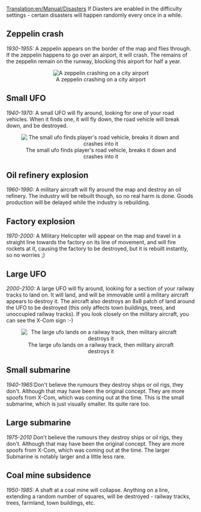 [[Translation:en/Manual/Disasters]]
If Diasters are enabled in the difficulty settings - certain disasters will happen randomly every once in a while.


== Zeppelin crash ==
''1930-1955:''
A zeppelin appears on the border of the map and flies through. If the zeppelin happens to go over an airport, it will crash. The remains of the zeppelin remain on the runway, blocking this airport for half a year.
<br clear="all">

<center>[[File:en/Manual/Zeppelin.png|center|frame|A zeppelin crashing on a city airport]]</center>
== Small UFO ==
''1940-1970:''
A small UFO will fly around, looking for one of your road vehicles. When it finds one, it will fly down, the road vehicle will break down, and be destroyed.

<center>[[File:en/Manual/Smallufo.png|center|frame|The small ufo finds player's road vehicle, breaks it down and crashes into it]]</center>
== Oil refinery explosion==
''1960-1990:''
A military aircraft will fly around the map and destroy an oil refinery. The industry will be rebuilt though, so no real harm is done. Goods production will be delayed while the industry is rebuilding.

== Factory explosion ==
''1970-2000:''
A Military Helicopter will appear on the map and travel in a straight line towards the factory on its line of movement, and will fire rockets at it, causing the factory to be destroyed, but it is rebuilt instantly, so no worries ;)

== Large UFO ==
''2000-2100:''
A large UFO will fly around, looking for a section of your railway tracks to land on. It will land, and will be immovable until a military aircraft appears to destroy it. The aircraft also destroys an 8x8 patch of land around the UFO to be destroyed (this only affects town buildings, trees, and unoccupied railway tracks). If you look closely on the military aircraft, you can see the X-Com sign :-)

<center>[[File:en/Manual/Largeufo.png|center|frame|The large ufo lands on a railway track, then military aircraft destroys it]]</center>
== Small submarine ==
''1940-1965:''Don't believe the rumours they destroy ships or oil rigs, they don't. Although that may have been the original concept. They are more spoofs from X-Com, which was coming out at the time. This is the small submarine, which is just visually smaller. Its quite rare too.

== Large submarine ==
''1975-2010'' Don't believe the rumours they destroy ships or oil rigs, they don't. Although that may have been the original concept. They are more spoofs from X-Com, which was coming out at the time. The larger Submarine is notably larger and a little less rare.

== Coal mine subsidence ==
''1950-1985:''
A shaft at a coal mine will collapse. Anything on a line, extending a random number of squares, will be destroyed - railway tracks, trees, farmland, town buildings, etc.